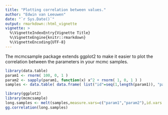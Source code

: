 ```yaml
---
title: "Plotting correlation between values."
author: "Edwin van Leeuwen"
date: "`r Sys.Date()`"
output: rmarkdown::html_vignette
vignette: >
  %\VignetteIndexEntry{Vignette Title}
  %\VignetteEngine{knitr::rmarkdown}
  %\VignetteEncoding{UTF-8}
---
```


The mcmcsample package extends ggplot2 to make it easier to plot the correlation between the parameters in your mcmc samples.

```r
library(data.table)
param1 <- rnorm( 100, 0, 1 )
param2 <- sapply(param1, function(x) x^2 + rnorm( 1, 0, 1 ) )
samples <- data.table( data.frame( list("id"=seq(1,length(param1)), "param1"=param1, "param2"=param2) ) )
```

```r
library(ggplot2)
library(mcmcsample)
long.samples <- melt(samples,measure.vars=c("param1","param2"),id.vars = c("id"))
gg.correlation(long.samples)
```
